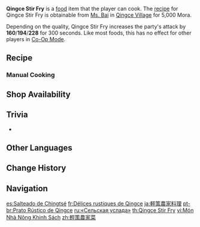 {{Food Infobox
|id              = 108129
|name            = Qingce Stir Fry
|description     = A dish cooked over a roaring fire.
|desc_suspicious = This one was a failed test run, being unpleasantly bitter and uncomfortably spicy. You could try mixing it with rice - or you could simply discard it and eat the rice instead.
|desc_basic      = They say it was originally just a rustic dish that everyone in Qingce Village knew how to make. But quite unexpectedly, its crispy and spicy dishes gained the recognition of people from elsewhere, and thus began to spread throughout the Liyue region.
|desc_delicious  = Just catching a whiff is enough to work up one's appetite. The tingle of chili titillates the tongue, leaving you ready to devour ten bowls in a single sitting.
|type            = ATK-Boosting Dishes
|effectType      = ATK Up
|effect          = Increases all party members' ATK by (var1) for 300s.
|eff_att1        = ATK
|eff_suspicious1 = 160
|eff_basic1      = 194
|eff_delicious1  = 228
|quality         = 3
|variant         = Qingce Household Dish
|region          = Liyue
|recipe          = Sold by [[Ms. Bai]]
|source1         = {{Sold By|Qingce Stir Fry}}
}}
'''Qingce Stir Fry''' is a [[food]] item that the player can cook. The [[recipe]] for Qingce Stir Fry is obtainable from [[Ms. Bai]] in [[Qingce Village]] for 5,000 Mora.

Depending on the quality, Qingce Stir Fry increases the party's attack by '''160'''/'''194'''/'''228''' for 300 seconds. Like most foods, this has no effect for other players in [[Co-Op Mode]].

{{Special Dish|Yaoyao|Qingce Household Dish}}
==Recipe==
{{Recipe
|type = Cooking
|Mushroom = 3
|Lotus Head = 2
|Jueyun Chili = 1
|Cabbage = 1
|sort = Mushroom;Lotus Head;Jueyun Chili;Cabbage
}}

===Manual Cooking===
{{Manual Cooking}}

==Shop Availability==
{{Shop Availability}}

==Trivia==
* {{Related Items|type=variant}}

==Other Languages==
{{Other Languages
|en      = Qingce Stir Fry
|zhs     = 轻策农家菜
|zhs_rm  = Qīngcè Nóngjiācài
|zht     = 輕策農家菜
|zht_rm  = Qīngcè Nóngjiācài
|zh_tl   = Qingce Farmer's Home Cooking
|ja      = 軽策農家料理
|ja_rm   = Keisaku Nouka Ryouri{{Assumed}}
|ja_tl   = Qingce Farmer's Home Cooking
|ko      = {{tt|경책|輕策}} {{tt|가정식|家庭食}}
|ko_tl   = Qingce Home Cooking
|es      = Salteado de Chingtsé
|es_tl   = Qingce Stir Fry
|fr      = Délices rustiques de Qingce
|fr_tl   = Qingce Rustic Delights
|ru      = «Сельская услада»
|ru_tl   = "Rural Delight"
|th      = Qingce Stir Fry
|vi      = Món {{tt|Nhà|家}} {{tt|Nông|農}} {{tt|Khinh Sách|輕策}}
|vi_tl   = Qingce Farmer's Home Cooking
|de      = Bauerngemüse nach Qingce-Art
|de_tl   = Rustic Vegetables Qingce-style
|id      = Qingce Stir Fry
|pt      = Prato Rústico de Qingce
|pt_tl   = Qingce Rustic Dish
|tr      = Qingce Kızartma Tabağı
|tr_tl   = Qingce Roast Platter
|it      = Soffritto alla Qingce
|it_tl   = 
}}

==Change History==
{{Change History|1.0}}

==Navigation==
{{Food Navbox}}

[[es:Salteado de Chingtsé]]
[[fr:Délices rustiques de Qingce]]
[[ja:軽策農家料理]]
[[pt-br:Prato Rústico de Qingce]]
[[ru:«Сельская услада»]]
[[th:Qingce Stir Fry]]
[[vi:Món Nhà Nông Khinh Sách]]
[[zh:輕策農家菜]]